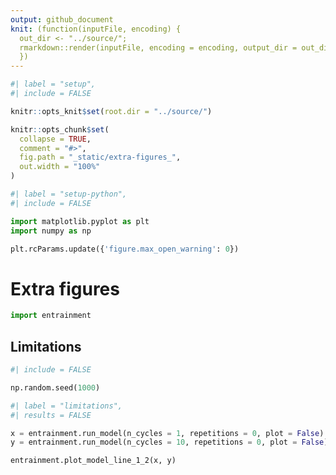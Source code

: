 ```yaml
---
output: github_document
knit: (function(inputFile, encoding) {
  out_dir <- "../source/";
  rmarkdown::render(inputFile, encoding = encoding, output_dir = out_dir)
  })
---
```


<!-- extra-figures.md is generated from extra-figures.Rmd. Please edit that file -->

```r
#| label = "setup",
#| include = FALSE

knitr::opts_knit$set(root.dir = "../source/")

knitr::opts_chunk$set(
  collapse = TRUE,
  comment = "#>",
  fig.path = "_static/extra-figures_",
  out.width = "100%"
)
```

```python
#| label = "setup-python",
#| include = FALSE

import matplotlib.pyplot as plt
import numpy as np

plt.rcParams.update({'figure.max_open_warning': 0})
```

# Extra figures

```python
import entrainment
```

## Limitations

```python
#| include = FALSE

np.random.seed(1000)
```

```python
#| label = "limitations",
#| results = FALSE

x = entrainment.run_model(n_cycles = 1, repetitions = 0, plot = False)
y = entrainment.run_model(n_cycles = 10, repetitions = 0, plot = False)

entrainment.plot_model_line_1_2(x, y)
```
